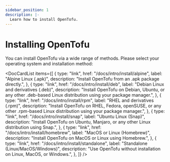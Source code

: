 ```yaml
---
sidebar_position: 1
description: |-
  Learn how to install OpenTofu.
---
```



# Installing OpenTofu

You can install OpenTofu via a wide range of methods. Please select your operating system and installation method:

<DocCardList
    items={[
        {
            type: "link",
            href: "/docs/intro/install/alpine",
            label: "Alpine Linux (.apk)",
            description:
                "Install OpenTofu from an .apk package directly.",
        },
        {
            type: "link",
            href: "/docs/intro/install/deb",
            label: "Debian Linux and derivatives (.deb)",
            description:
                "Install OpenTofu on Debian, Ubuntu, or any other .deb-based Linux distribution using your package manager.",
        },
        {
            type: "link",
            href: "/docs/intro/install/rpm",
            label: "RHEL and derivatives (.rpm)",
            description:
                "Install OpenTofu on RHEL, Fedora, openSUSE, or any other .rpm-based Linux distribution using your package manager.",
        },
        {
            type: "link",
            href: "/docs/intro/install/snap",
            label: "Ubuntu Linux (Snap)",
            description:
                "Install OpenTofu on Ubuntu, Manjaro, or any other Linux distribution using Snap.",
        },
        {
            type: "link",
            href: "/docs/intro/install/homebrew",
            label: "MacOS or Linux (Homebrew)",
            description:
                "Install OpenTofu on MacOS or Linux using Homebrew.",
        },
        {
            type: "link",
            href: "/docs/intro/install/standalone",
            label: "Standalone (Linux/MacOS/Windows)",
            description:
                "Use OpenTofu without installation on Linux, MacOS, or Windows.",
        },
    ]}
/>
